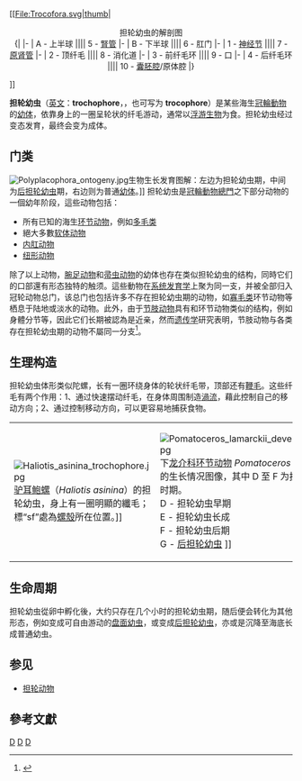 {{Refimprove|time=2021-05-17}}
[[File:Trocofora.svg|thumb|<center>担轮幼虫的解剖图<br>
{|
|-
| A - 上半球 |||| 5 - [[腎管|腎管]]
|-
| B - 下半球 |||| 6 - 肛门
|-
| 1 - [[神经节|神经节]] |||| 7 - [[原肾管|原肾管]]
|-
| 2 - 顶纤毛 |||| 8 - 消化道
|-
| 3 - 前纤毛环 |||| 9 - 口
|-
| 4 - 后纤毛环 |||| 10 - [[囊胚腔|囊胚腔]]/原体腔
|}</center>]]

'''担轮幼虫'''（[[英文|英文]]：'''trochophore'''，{{pron-en|ˈtrɒkɵfɔər}}，也可写为 '''trocophore'''）是某些海生[[冠輪動物|冠輪動物]]的[[幼体|幼体]]，依靠身上的一圈呈轮状的纤毛游动，通常以[[浮游生物|浮游生物]]为食。担轮幼虫经过变态发育，最终会变为成体。

==门类==
[[File:Polyplacophora_ontogeny.jpg|thumb]]生物生长发育图解：左边为担轮幼虫期，中间为[[后担轮幼虫|后担轮幼虫]]期，右边则为普通[[幼体|幼体]]。]]
担轮幼虫是[[冠輪動物總門|冠輪動物總門]]之下部分动物的一個幼年阶段，這些动物包括：

* 所有已知的海生[[环节动物|环节动物]]，例如[[多毛类|多毛类]]
* 絕大多數[[软体动物|软体动物]]
* [[内肛动物|内肛动物]]
* [[纽形动物|纽形动物]]

除了以上动物，[[腕足动物|腕足动物]]和[[帚虫动物|帚虫动物]]的幼体也存在类似担轮幼虫的结构，同時它们的口部還有形态独特的触须。這些動物在[[系统发育学|系统发育学]]上聚为同一支，并被全部归入冠轮动物总门，该总门也包括许多不存在担轮幼虫期的动物，如[[寡毛类|寡毛类]]环节动物等栖息于陆地或淡水的动物。此外，由于[[节肢动物|节肢动物]]具有和环节动物类似的结构，例如身體分节等，因此它们长期被認為是近亲，然而[[遗传学|遗传学]]研究表明，节肢动物与各类存在担轮幼虫期的动物不屬同一分支<ref name="berkeley">{{Cite web|url=http://www.ucmp.berkeley.edu/phyla/lophotrochozoa.html|title=Introduction to the Lophotrochozoa (Of molluscs, worms, and lophophores)|website=''www.ucmp.berkeley.edu''|access-date=2010-07-08|archive-date=2013-08-13|archive-url=https://www.webcitation.org/6IqRaN7da?url=http://www.ucmp.berkeley.edu/phyla/lophotrochozoa.html|dead-url=no}}</ref>。

==生理构造==
担轮幼虫体形类似陀螺，长有一圈环绕身体的轮状纤毛带，顶部还有[[鞭毛|鞭毛]]。这些纤毛有两个作用：1、通过快速摆动纤毛，在身体周围制造[[渦流|渦流]]，藉此控制自己的移动方向；2、通过控制移动方向，可以更容易地捕获食物。
{| class="wikitable"
|[[File:Haliotis_asinina_trochophore.jpg|thumb]][[驴耳鲍螺|驴耳鲍螺]]（''Haliotis asinina''）的担轮幼虫，身上有一圈明顯的纖毛；標“sf”處為[[螺殼|螺殼]]所在位置。]]
|[[File:Pomatoceros_lamarckii_development.jpg|thumb]]下[[龙介科|龙介科]][[环节动物|环节动物]] ''Pomatoceros lamarckii'' 的生长情况图像，其中 D 至 F 为担轮幼虫时期。<br>
D - 担轮幼虫早期<br>
E - 担轮幼虫长成<br>
F - 担轮幼虫后期<br>
G - [[后担轮幼虫|后担轮幼虫]] ]]
|}

==生命周期==
担轮幼虫從卵中孵化後，大约只存在几个小时的担轮幼虫期，随后便会转化为其他形态，例如变成可自由游动的[[盘面幼虫|盘面幼虫]]，或变成[[后担轮幼虫|后担轮幼虫]]，亦或是沉降至海底长成普通幼虫。

==参见==
* [[担轮动物|担轮动物]]

==參考文獻==
{{Commonscat|Trochophore}}
{{Reflist}}

[[Category:幼體|D]]
[[Category:冠輪動物|D]]
[[Category:發育生物學|D]]